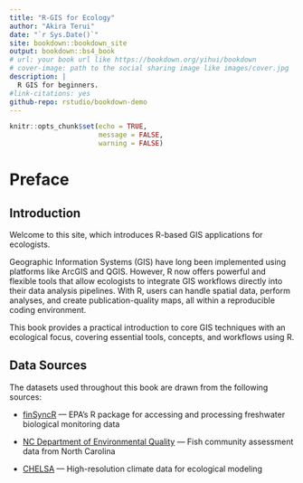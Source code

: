 ```yaml
---
title: "R-GIS for Ecology"
author: "Akira Terui"
date: "`r Sys.Date()`"
site: bookdown::bookdown_site
output: bookdown::bs4_book
# url: your book url like https://bookdown.org/yihui/bookdown
# cover-image: path to the social sharing image like images/cover.jpg
description: |
  R GIS for beginners.
#link-citations: yes
github-repo: rstudio/bookdown-demo
---
```


```r
knitr::opts_chunk$set(echo = TRUE,
                      message = FALSE,
                      warning = FALSE)
```

# Preface {.unnumbered}

## Introduction {.unnumbered}

Welcome to this site, which introduces R-based GIS applications for ecologists.

Geographic Information Systems (GIS) have long been implemented using platforms like ArcGIS and QGIS.
However, R now offers powerful and flexible tools that allow ecologists to integrate GIS workflows directly into their data analysis pipelines.
With R, users can handle spatial data, perform analyses, and create publication-quality maps, all within a reproducible coding environment.

This book provides a practical introduction to core GIS techniques with an ecological focus, covering essential tools, concepts, and workflows using R.

## Data Sources {.unnumbered}

The datasets used throughout this book are drawn from the following sources:

-   [finSyncR](https://usepa.github.io/finsyncR/) — EPA's R package for accessing and processing freshwater biological monitoring data

-   [NC Department of Environmental Quality](https://www.deq.nc.gov/about/divisions/water-resources/water-sciences-section/biological-assessment-branch/fish-community-assessment-data) — Fish community assessment data from North Carolina

-   [CHELSA](https://chelsa-climate.org/) — High-resolution climate data for ecological modeling
